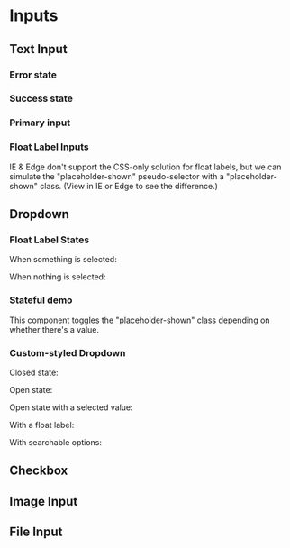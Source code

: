 
# Inputs

## Text Input

<ComponentDemo>
    <TextInput id="username1" placeholder="Enter text..."/>
</ComponentDemo>

### Error state

<ComponentDemo>
    <TextInput id="username2" type={textInputTypes.ERROR}/>
</ComponentDemo>

### Success state

<ComponentDemo>
    <TextInput id="username3" type={textInputTypes.SUCCESS}/>
</ComponentDemo>

### Primary input

<ComponentDemo>
    <TextInput id="primary" defaultValue="495837" type={textInputTypes.PRIMARY}/>
</ComponentDemo>

### Float Label Inputs

<ComponentDemo>
    <FloatLabelTextInput label="Username" id="username4"/>
</ComponentDemo>

<ComponentDemo>
    <FloatLabelPasswordInput label="Password" id="password1"/>
</ComponentDemo>

IE & Edge don't support the CSS-only solution for float labels, but we can simulate the "placeholder-shown" pseudo-selector with a "placeholder-shown" class. (View in IE or Edge to see the difference.)

<ComponentDemo>
    <FloatLabelTextInput inputClassName="placeholder-shown" label="Username" id="username5"/>
</ComponentDemo>

## Dropdown

<ComponentDemo>
    <Dropdown
        placeholder="Select one"
        options={[ "First Value", "Second Value", "Third Value", "Fourth Value" ]}
    />
</ComponentDemo>

### Float Label States

When something is selected:

<ComponentDemo>
    <FloatLabelDropdown
        label="Select one"
        id="float-label-dropdown"
        options={[ "First Value", "Second Value", "Third Value", "Fourth Value" ]}
    />
</ComponentDemo>

When nothing is selected:

<ComponentDemo>
    <FloatLabelDropdown
        inputClassName="placeholder-shown"
        label="Select one"
        options={[ "First Value", "Second Value", "Third Value", "Fourth Value" ]}
    />
</ComponentDemo>

### Stateful demo

This component toggles the "placeholder-shown" class depending on whether there's a value.

<ComponentDemo>
    <FloatLabelDropdownDemo
        label="Select one"
        options={[ "First Value", "Second Value", "Third Value", "Fourth Value" ]}
    />
</ComponentDemo>

### Custom-styled Dropdown

Closed state:

<ComponentDemo>
    <DropdownCustom
        id="dropdownCustom1"
        placeholder="Select one"
        options={[ "First Value", "Second Value", "Third Value", "Fourth Value" ]}
    />
</ComponentDemo>

Open state:

<ComponentDemo>
    <DropdownCustom
        id="dropdownCustom2"
        placeholder="Select one"
        open
        options={[ "First Value", "Second Value", "Third Value", "Fourth Value" ]}
    />
</ComponentDemo>

Open state with a selected value:

<ComponentDemo>
    <DropdownCustom
        id="dropdownCustom3"
        placeholder="Select one"
        open
        options={[ "First Value", "Second Value", "Third Value", "Fourth Value" ]}
        value="Third Value"
    />
</ComponentDemo>

With a float label:

<ComponentDemo>
    <FloatLabelDropdownCustom
        id="dropdownCustom4"
        label="Select one"
        options={[ "First Value", "Second Value", "Third Value", "Fourth Value" ]}
    />
</ComponentDemo>

<ComponentDemo>
    <FloatLabelDropdownCustom
        id="dropdownCustom5"
        label="Select one"
        options={[ "First Value", "Second Value", "Third Value", "Fourth Value" ]}
        value="Third Value"
    />
</ComponentDemo>

<ComponentDemo>
    <FloatLabelDropdownCustom
        id="dropdownCustom6"
        label="Select one"
        open
        options={[ "First Value", "Second Value", "Third Value", "Fourth Value" ]}
        value="Third Value"
    />
</ComponentDemo>

With searchable options:

<ComponentDemo>
    <DropdownCustomSearchable
        id="dropdownCustom1"
        open={false}
        placeholder="Select one"
        options={[ "+1 United States", "+44 United Kingdom", "+61 Australia" ]}
    />
</ComponentDemo>

<ComponentDemo>
    <DropdownCustomSearchable
        id="dropdownCustom1"
        open={true}
        options={[ "+1 United States", "+44 United Kingdom", "+61 Australia" ]}
    />
</ComponentDemo>

## Checkbox

<ComponentDemo>
    <Checkbox id="checkbox1" label="Label"/>
</ComponentDemo>

## Image Input

<ComponentDemo>
    <ImageInput
        value="https://images-na.ssl-images-amazon.com/images/I/61qxTCzXx0L._SX425_.jpg"
    />
</ComponentDemo>

## File Input

<ComponentDemo>
    <FileInput />
</ComponentDemo>

<ComponentDemo>
    <FileInput value="example.pdf" />
</ComponentDemo>
